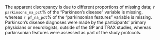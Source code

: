 The apparent discrepancy is due to different proportions of missing data;
`r parkinsons_na_pct`% of the “Parkinson's disease” variable is missing,
whereas `r pf_na_pct`% of the “parkinsonian features” variable is missing.
Parkinson's disease diagnoses were made by
the participants’ primary physicians or neurologists,
outside of the GP and TRAX studies,
whereas parkinsonian features were assessed as part of the study protocols.
